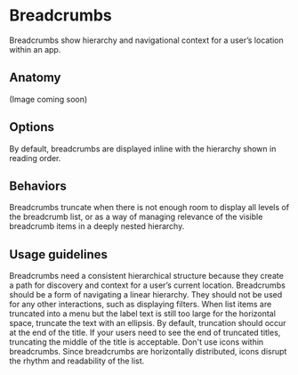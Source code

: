 # Breadcrumbs

Breadcrumbs show hierarchy and navigational context for a user’s location within an app.

<AssetLinks>
  <AssetLink href="https://opensource.finn.no/fabric-react/#/breadcrumbs" />
  <AssetLink href="https://opensource.finn.no/fabric-vue/breadcrumbs" />
</AssetLinks>

<TableOfContents />

## Anatomy

(Image coming soon)

## Options
<Guideline title="Default">
    By default, breadcrumbs are displayed inline with the hierarchy shown in reading order.
</Guideline>

## Behaviors

<Guideline title="Overflow">
    Breadcrumbs truncate when there is not enough room to display all levels of the breadcrumb list, or as a way of managing relevance of the visible breadcrumb items in a deeply nested hierarchy.
</Guideline>

## Usage guidelines

<Guideline title="Use breadcrumbs to show hierarchy" image=" " good>
    Breadcrumbs need a consistent hierarchical structure because they create a path for discovery and context for a user’s current location.
</Guideline>

<Guideline title="Use breadcrumbs for hierarchical navigation">
    Breadcrumbs should be a form of navigating a linear hierarchy. They should not be used for any other interactions, such as displaying filters.
</Guideline>

<Guideline title="Don’t wrap breadcrumb list items" image=" " bad>
    When list items are truncated into a menu but the label text is still too large for the horizontal space, truncate the text with an ellipsis. By default, truncation should occur at the end of the title. If your users need to see the end of truncated titles, truncating the middle of the title is acceptable.
</Guideline>

<Guideline title="Icons in breadcrumbs" image=" " bad>
    Don't use icons within breadcrumbs. Since breadcrumbs are horizontally distributed, icons disrupt the rhythm and readability of the list.
</Guideline>